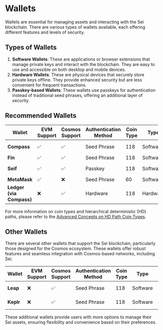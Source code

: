 # Wallets

Wallets are essential for managing assets and interacting with the Sei blockchain. There are various types of wallets available, each offering different features and levels of security.

## Types of Wallets

1. **Software Wallets**: These are applications or browser extensions that manage private keys and interact with the blockchain. They are easy to use and accessible on both desktop and mobile devices.
2. **Hardware Wallets**: These are physical devices that securely store private keys offline. They provide enhanced security but are less convenient for frequent transactions.
3. **Passkey-based Wallets**: These wallets use passkeys for authentication instead of traditional seed phrases, offering an additional layer of security.

## Recommended Wallets

| Wallet                   | EVM Support | Cosmos Support | Authentication Method | Coin Type | Type     | Mobile Support | Link                                                                                          |
|--------------------------|-------------|----------------|-----------------------|-----------|----------|----------------|-----------------------------------------------------------------------------------------------|
| **Compass**              | ✅           | ✅              | Seed Phrase           | 118       | Software | ✅              | [Compass Wallet](https://compasswallet.io)                                                    |
| **Fin**                  | ✅           | ✅              | Seed Phrase           | 118       | Software | ❌              | [Fin Wallet](https://finwallet.com)                                                           |
| **Seif**                 | ✅           | ✅              | Passkey               | 118       | Software | ❌              | [Seif Wallet](https://chromewebstore.google.com/detail/seif/albakdmmdafeafbehmcpoejenbeojejl) |
| **MetaMask**             | ✅           | ❌              | Seed Phrase           | 60        | Software | ✅              | [MetaMask](https://metamask.io/)                                                              |
| **Ledger (via Compass)** | ❌           | ✅              | Hardware              | 118       | Hardware | ❌              | [Ledger](https://compasswallet.io)                                                            |

For more information on coin types and hierarchical deterministic (HD) paths, please refer to the [Advanced Concepts on HD Path Coin Types](/dev-advanced-concepts/hd-path-coin-types).

## Other Wallets

There are several other wallets that support the Sei blockchain, particularly those designed for the Cosmos ecosystem. These wallets offer robust features and seamless integration with Cosmos-based networks, including Sei.

| Wallet    | EVM Support | Cosmos Support | Authentication Method | Coin Type | Type     | Mobile Support | Link                                     |
|-----------|-------------|----------------|-----------------------|-----------|----------|----------------|------------------------------------------|
| **Leap**  | ❌           | ✅              | Seed Phrase           | 118       | Software | ❌              | [Leap Wallet](https://leapwallet.io)     |
| **Keplr** | ❌           | ✅              | Seed Phrase           | 118       | Software | ✅              | [Keplr Wallet](https://wallet.keplr.app) |

These additional wallets provide users with more options to manage their Sei assets, ensuring flexibility and convenience based on their preferences.
